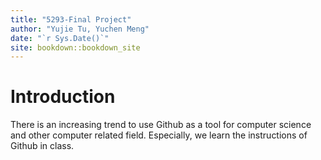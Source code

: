 ```yaml
--- 
title: "5293-Final Project"
author: "Yujie Tu, Yuchen Meng"
date: "`r Sys.Date()`"
site: bookdown::bookdown_site
---
```


# Introduction

There is an increasing trend to use Github as a tool for computer science and other computer related field. Especially, we learn the instructions of Github in class.
